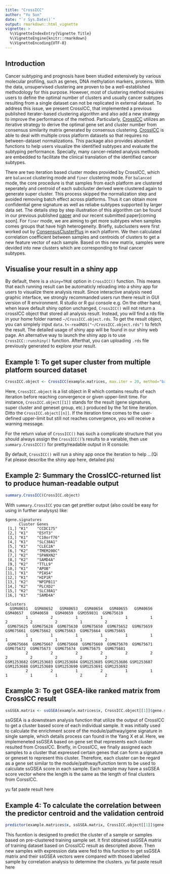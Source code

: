 ```yaml
---
title: "CrossICC"
author: "Yu Sun"
date: "`r Sys.Date()`"
output: rmarkdown::html_vignette
vignette: >
  %\VignetteIndexEntry{Vignette Title}
  %\VignetteEngine{knitr::rmarkdown}
  %\VignetteEncoding{UTF-8}
---
```


## Introduction

Cancer subtyping and prognosis have been studied extensively by various molecular profiling, such as genes, DNA methylation markers, proteins. With the data, unsupervised clustering are proven to be a well-established methodology for this purpose. However, most of clustering method requires users to define the optimal number of clusters and usually cancer subtypes resulting from a single dataset can not be replicated in external dataset. To address this issue, we present CrossICC, that implemented a previous published iterater-based clustering algorithm and also add a new strategy to improve the performance of the method. Particularly, [CrossICC](https://github.com/bioinformatist/CrossICC) utilizes an iterative strategy to derive the optimal gene set and cluster number from consensus similarity matrix generated by consensus clustering. [CrossICC](https://github.com/bioinformatist/CrossICC) is able to deal with multiple cross platform datasets so that requires no between-dataset normalizations. This package also provides abundant functions to help users visualize the identified subtypes and evaluate the subtyping performance. Specially, many cancer-related analysis methods are embedded to facilitate the clinical translation of the identified cancer subtypes.

There are two iteration based cluster modes provided by CrossICC, which are `balanced` clustering mode and `finer` clustering mode. For `balanced` mode, the core procedure is that samples from each platform are clustered seperately and  centroid of each subcluster derived were clustered again to generate super cluster. This process skipped the normalization step and avoided removing batch effect across platforms. Thus it can obtain more confidential gene signature as well as reliabe subtypes supported by larger data set. The details step by step illustration of this algorithm can be found in our previous published [paper](http://clincancerres.aacrjournals.org/content/early/2014/12/09/1078-0432.ccr-14-2481) and  our recent submitted paper[coming soon]. 
For `finer` mode, we are aiming to get more subtypes when samples comes groups that have high heterogeneity. Briefly, subclusters were first worked out by [ConsensusClusterPlus](https://bioconductor.org/packages/release/bioc/html/ConsensusClusterPlus.html) in each platform. We then calculated correlation coefficient between samples and centroids of clusters to get a new feature vector of each sample. Based on this new matrix, samples were devided into new clusters which are corresponding to final cancer subtypes.\


## Visualise your result in a shiny app 

By default, there is a `shiny=TRUE` option in `CrossICC()` function. This means that each running result can be automaticly reloading into a shiny app for users to visualize there analysis result. Since interactive analysis need graphic interface, we strongly recommanded users run there result in GUI version of R environment. R studio or R gui console e.g. On the other hand, when leave default shiny option unchanged, `CrossICC()` will not return a crossICC object that stored all analysis result. Instead, you will find a rds file in your home folder named `~/CrossICC.object.rds`. To get the result object, you can simplely input `data.t<-readRDS("~/CrossICC.object.rds")` to fetch the result. The detailed usage of shiny app will be found in our shiny web page. An alternative way to launch the shiny app is to use `CrossICC::runshiny()` function. Afterthat, you can uploading `.rds` file previously generated to explore your result. 

## Example 1: To get super cluster from multiple platform sourced dataset

```r
CrossICC.object <- CrossICC(example.matrices, max.iter = 20, method="balanced")
```

Here, `CrossICC.object` is a list object in R which contains results of each iteration before reaching convergence or given upper-limit time. For instance, `CrossICC.object[[1]]` stands for the result (gene signatures, super cluster and geneset group, etc.) produced by the 1st time iteration. Ditto the `CrossICC.object[[n]]`. If the iteration time comes to the user-defined upper-limit but still not reaches convergence, you will receive a warning message.

For the return value of `CrossICC()` has such a complicate structure that you should always assign the `CrossICC()`'s results to a variable, then use `summary.CrossICC()` for pretty/readable output in R console: 

By default, `CrossICC()` will run a shiny app once the iteration to help ...(Qi Fat please describe the shiny app here, detailed pls)

 
## Example 2: Summary the CrossICC-returned list to produce human-readable output

```r
summary.CrossICC(CrossICC.object)
```

With `summary.CrossICC` you can get prettier output (also could be easy for using in further analysys) like:

```pre
$gene.signatures
      Cluster Genes     
 [1,] "K1"    "CCDC175" 
 [2,] "K1"    "ESYT3"   
 [3,] "K1"    "C10orf76"
 [4,] "K1"    "SLC38A1" 
 [5,] "K1"    "CLEC2A"  
 [6,] "K2"    "TMEM200C"
 [7,] "K2"    "SPANXN2" 
 [8,] "K2"    "SAMD4A"  
 [9,] "K2"    "TTLL9"   
[10,] "K1"    "APOB"    
[11,] "K1"    "PIAS4"   
[12,] "K1"    "HIP1R"   
[13,] "K2"    "NPIPB11" 
[14,] "K2"    "PLCXD2"  
[15,] "K2"    "SLC38A1" 
[16,] "K1"    "SAMD4A"  

$clusters
  GSM40651   GSM40652   GSM40653   GSM40654   GSM40655   GSM40656   GSM40657   GSM40658   GSM40659  GSM359831  GSM675619 
         1          2          1          1          1          1          2          2          2          1          2 
 GSM675625  GSM675628  GSM675630  GSM675650  GSM675652  GSM675659  GSM675661  GSM675662  GSM675663  GSM675664  GSM675665 
         1          1          1          1          1          1          1          1          1          1          2 
 GSM675666  GSM675667  GSM675668  GSM675669  GSM675670  GSM675671  GSM675672  GSM675673  GSM675674  GSM675675  GSM675681 
         2          2          2          2          2          2          2          2          2          2          2 
GSM1253682 GSM1253683 GSM1253684 GSM1253685 GSM1253686 GSM1253687 GSM1253688 GSM1253689 GSM1253690 GSM1253691 GSM1253692 
         2          2          1          2          1          1          1          1          1          2          2  
```

## Example 3: To get GSEA-like ranked matrix from CrossICC result

```r
ssGSEA.matrix <- ssGSEA(example.matrices$x, CrossICC.object[[1]]$gene.signature, CrossICC.object[[1]]$unioned.genesets)
```
ssGSEA is a downsteam analysis function that utilize the output of CrossICC to get a cluster based score of each individual sample.  It was initially used to calculate the enrichment score of the module/pathway/gene signature in single sample, which details process can found in the Yang X et al. Here, we implemeneted ssGSEA based on gene set that represents each cluster resulted from CrossICC. Briefly, in CrossICC, we finally assigned each samples to a cluster that expressed certain genes that can form a signature or geneset to represent this cluster. Therefore, each cluster can be regard as a gene set similar to the module/pathway/function term to be used to calculate ssGSEA score in each sample. Each sample may have a ssGSEA score vector where the length is the same as the length of final clusters from CorssICC. 


yu fat paste result here

## Example 4: To calculate the correlation between the predictor centroid and the validation centroid

```r
predictor(example.matrices$x, ssGSEA.matrix, CrossICC.object[[1]]$gene.signature, CrossICC.object[[1]]$unioned.genesets)
```

This fucntion is designed to predict the cluster of a sample or samples based on pre-clustered training sample set. It first obtained ssGSEA matrix of training dataset based on CrossICC result as descripted above. Then new samples with expression data were fed to this function to get ssGSEA matrix and their ssGSEA vectors were compared with thosed labelled sample by correlation analysis to determine the clusters. 
yu fat paste result here



